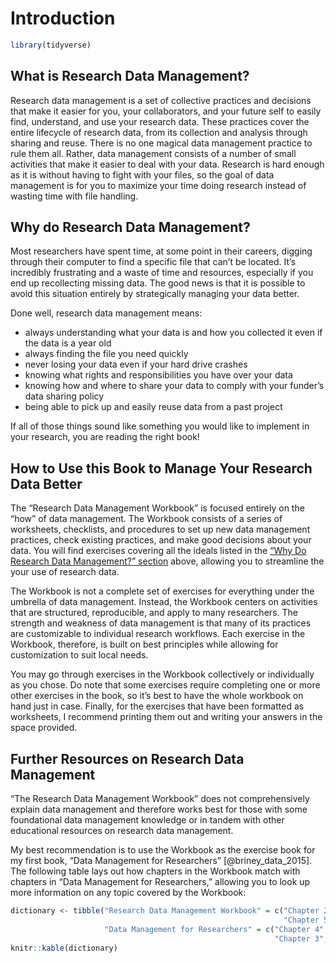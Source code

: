 # Introduction

```r
library(tidyverse)
```

## What is Research Data Management? {#what-rdm}

Research data management is a set of collective practices and decisions that make it easier for you, your collaborators, and your future self to easily find, understand, and use your research data. These practices cover the entire lifecycle of research data, from its collection and analysis through sharing and reuse. There is no one magical data management practice to rule them all. Rather, data management consists of a number of small activities that make it easier to deal with your data. Research is hard enough as it is without having to fight with your files, so the goal of data management is for you to maximize your time doing research instead of wasting time with file handling.

## Why do Research Data Management? {#why-rdm}

Most researchers have spent time, at some point in their careers, digging through their computer to find a specific file that can’t be located. It’s incredibly frustrating and a waste of time and resources, especially if you end up recollecting missing data. The good news is that it is possible to avoid this situation entirely by strategically managing your data better.

Done well, research data management means:

* always understanding what your data is and how you collected it even if the data is a year old
* always finding the file you need quickly
* never losing your data even if your hard drive crashes
* knowing what rights and responsibilities you have over your data
* knowing how and where to share your data to comply with your funder’s data sharing policy
* being able to pick up and easily reuse data from a past project

If all of those things sound like something you would like to implement in your research, you are reading the right book!

## How to Use this Book to Manage Your Research Data Better {#how-rdm}

The “Research Data Management Workbook” is focused entirely on the “how” of data management. The Workbook consists of a series of worksheets, checklists, and procedures to set up new data management practices, check existing practices, and make good decisions about your data. You will find exercises covering all the ideals listed in the [“Why Do Research Data Management?” section](#why-rdm) above, allowing you to streamline the your use of research data.

The Workbook is not a complete set of exercises for everything under the umbrella of data management. Instead, the Workbook centers on activities that are structured, reproducible, and apply to many researchers. The strength and weakness of data management is that many of its practices are customizable to individual research workflows. Each exercise in the Workbook, therefore, is built on best principles while allowing for customization to suit local needs.

You may go through exercises in the Workbook collectively or individually as you chose. Do note that some exercises require completing one or more other exercises in the book, so it’s best to have the whole workbook on hand just in case. Finally, for the exercises that have been formatted as worksheets, I recommend printing them out and writing your answers in the space provided.

## Further Resources on Research Data Management {#more-rdm}

“The Research Data Management Workbook” does not comprehensively explain data management and therefore works best for those with some foundational data management knowledge or in tandem with other educational resources on research data management.

My best recommendation is to use the Workbook as the exercise book for my first book, “Data Management for Researchers” [@briney_data_2015]. The following table lays out how chapters in the Workbook match with chapters in “Data Management for Researchers,” allowing you to look up more information on any topic covered by the Workbook:

``` r
dictionary <- tibble("Research Data Management Workbook" = c("Chapter 2", "Chapter 3", "Chapter 4", 
                                                             "Chapter 5", "Chapter 6", "Chapter 7"),
                     "Data Management for Researchers" = c("Chapter 4", "Chapter 5", "Chapter 8",
                                                           "Chapter 3", "Chapter 10", "Chapter 9"))
knitr::kable(dictionary)
```

